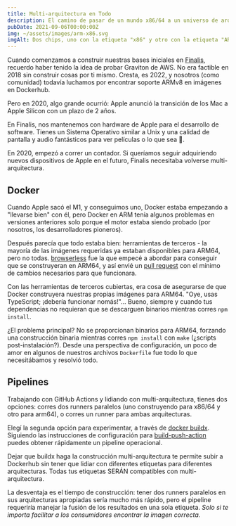 ```yaml
---
title: Multi-arquitectura en Todo
description: El camino de pasar de un mundo x86/64 a un universo de arquitecturas.
pubDate: 2021-09-06T00:00:00Z
img: ~/assets/images/arm-x86.svg
imgAlt: Dos chips, uno con la etiqueta "x86" y otro con la etiqueta "ARM".
---
```


Cuando comenzamos a construir nuestras bases iniciales en [Finalis](https://www.finalis.com), recuerdo haber tenido la idea de probar Graviton de AWS.
No era factible en 2018 sin construir cosas por ti mismo. Cresta, es 2022, y nosotros (como comunidad) todavía luchamos por encontrar soporte ARMv8 en imágenes en Dockerhub.

Pero en 2020, algo grande ocurrió: Apple anunció la transición de los Mac a Apple Silicon con un plazo de 2 años.

En Finalis, nos mantenemos con hardware de Apple para el desarrollo de software. Tienes un Sistema Operativo similar a Unix y una calidad de pantalla y audio fantásticos para ver películas o lo que sea 🍿.

En 2020, empezó a correr un contador. Si queríamos seguir adquiriendo nuevos dispositivos de Apple en el futuro, Finalis necesitaba volverse multi-arquitectura.

## Docker

Cuando Apple sacó el M1, y conseguimos uno, Docker estaba empezando a "llevarse bien" con él, pero Docker en ARM tenía algunos problemas en versiones anteriores solo porque el motor estaba siendo probado (por nosotros, los desarrolladores pioneros).

Después parecía que todo estaba bien: herramientas de terceros - la mayoría de las imágenes requeridas ya estaban disponibles para ARM64, pero no todas. [browserless](https://github.com/browserless/chrome) fue la que empecé a abordar para conseguir que se construyeran en ARM64, y así envié un [pull request](https://github.com/browserless/chrome/pull/1847) con el mínimo de cambios necesarios para que funcionara.

Con las herramientas de terceros cubiertas, era cosa de asegurarse de que Docker construyera nuestras propias imágenes para ARM64. "Oye, usas TypeScript; ¡debería funcionar nomás!"... Bueno, siempre y cuando tus dependencias no requieran que se descarguen binarios mientras corres `npm install`.

¿El problema principal? No se proporcionan binarios para ARM64, forzando una construcción binaria mientras corres `npm install` con `make` (¿scripts post-instalación?). Desde una perspectiva de configuración, un poco de amor en algunos de nuestros archivos `Dockerfile` fue todo lo que necesitábamos y resolvió todo.

## Pipelines

Trabajando con GitHub Actions y lidiando con multi-arquitectura, tienes dos opciones: corres dos runners paralelos (uno construyendo para x86/64 y otro para arm64), o corres un runner para ambas arquitecturas.

Elegí la segunda opción para experimentar, a través de [docker buildx](https://docs.docker.com/build/buildx/). Siguiendo las instrucciones de configuración para [build-push-action](https://github.com/docker/build-push-action#path-context) puedes obtener rápidamente un pipeline operacional.

Dejar que buildx haga la construcción multi-arquitectura te permite subir a Dockerhub sin tener que lidiar con diferentes etiquetas para diferentes arquitecturas. Todas tus etiquetas SERÁN compatibles con multi-arquitectura.

La desventaja es el tiempo de construcción: tener dos runners paralelos en sus arquitecturas apropiadas sería mucho más rápido, pero el pipeline requeriría manejar la fusión de los resultados en una sola etiqueta. _Solo si te importa facilitar a los consumidores encontrar la imagen correcta._
